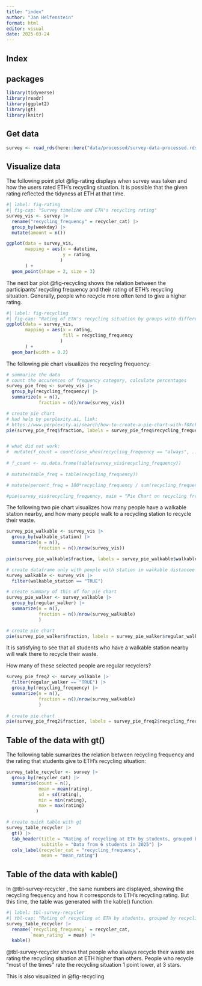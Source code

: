 ```yaml
---
title: "index"
author: "Jan Helfenstein"
format: html
editor: visual
date: 2025-03-24
---
```


## Index

## packages

```r
library(tidyverse)
library(readr)
library(ggplot2)
library(gt)
library(knitr)
```

## Get data

```r
survey <- read_rds(here::here("data/processed/survey-data-processed.rds"))
```

## Visualize data

The following point plot @fig-rating displays when survey was taken and how the users rated ETH's recycling situation. It is possible that the given rating reflected the tidyness at ETH at that time.

```r
#| label: fig-rating
#| fig-cap: "Survey timeline and ETH's recycling rating"
survey_vis <- survey |> 
  rename("recycling_frequency" = recycler_cat) |> 
  group_by(weekday) |> 
  mutate(amount = n())

ggplot(data = survey_vis, 
       mapping = aes(x = datetime,
                     y = rating
                    )
       ) + 
  geom_point(shape = 2, size = 3)

```

The next bar plot @fig-recycling shows the relation between the participants' recycling frequency and their rating of ETH's recycling situation. Generally, people who recycle more often tend to give a higher rating.

```r
#| label: fig-recycling
#| fig-cap: "Rating of ETH's recycling situation by groups with different recycling frequencies"
ggplot(data = survey_vis, 
       mapping = aes(x = rating,
                     fill = recycling_frequency
                    )
       ) + 
  geom_bar(width = 0.2)

```

The following pie chart visualizes the recycling frequency:

```r
# summarize the data
# count the occurences of frequency category, calculate percentages
survey_pie_freq <- survey_vis |> 
  group_by(recycling_frequency) |> 
  summarize(n = n(),
            fraction = n()/nrow(survey_vis))

# create pie chart
# had help by perplexity.ai, link:
# https://www.perplexity.ai/search/how-to-create-a-pie-chart-with-f0XcFVCEQYOZ7Mmn3crgeA
pie(survey_pie_freq$fraction, labels = survey_pie_freq$recycling_frequency, main = "How often do ETH students recycle their waste? n = 6")


# what did not work:
#  mutate(f_count = count(case_when(recycling_frequency == "always", ...))
  
# f_count <- as.data.frame(table(survey_vis$recycling_frequency))
  
# mutate(table_freq = table(recycling_frequency))

# mutate(percent_freq = 100*recycling_frequency / sum(recycling_frequency))

#pie(survey_vis$recycling_frequency, main = "Pie Chart on recycling frequeny")
```

The following two pie chart visualizes how many people have a walkable station nearby, and how many people walk to a recycling station to recycle their waste.

```r
survey_pie_walkable <- survey_vis |> 
  group_by(walkable_station) |> 
  summarize(n = n(),
            fraction = n()/nrow(survey_vis))

pie(survey_pie_walkable$fraction, labels = survey_pie_walkable$walkable_station, main = "Do ETH students have a recycling station in walkable distance? n = 6")
```

```r
# create dataframe only with people with station in walkable distancee
survey_walkable <- survey_vis |> 
  filter(walkable_station == "TRUE")

# create summary of this df for pie chart
survey_pie_walker <- survey_walkable |> 
  group_by(regular_walker) |> 
  summarize(n = n(),
            fraction = n()/nrow(survey_walkable)
            )

# create pie chart
pie(survey_pie_walker$fraction, labels = survey_pie_walker$regular_walker, main = "How many of these ETH students walk to the nearby station? n = 4")
```

It is satisfying to see that all students who have a walkable station nearby will walk there to recycle their waste.

How many of these selected people are regular recyclers?

```r
survey_pie_freq2 <- survey_walkable |> 
  filter(regular_walker == "TRUE") |> 
  group_by(recycling_frequency) |> 
  summarize(n = n(),
            fraction = n()/nrow(survey_walkable)
            )
  
# create pie chart
pie(survey_pie_freq2$fraction, labels = survey_pie_freq2$recycling_frequency, main = "How often do these regular walkers recycle their goods? n = 4")
```

## Table of the data with gt()

The following table sumarizes the relation between recycling frequency and the rating that students give to ETH's recycling situation:

```r

survey_table_recycler <- survey |> 
  group_by(recycler_cat) |> 
  summarise(count = n(),
            mean = mean(rating),
            sd = sd(rating),
            min = min(rating),
            max = max(rating)
           )

# create quick table with gt
survey_table_recycler |> 
  gt() |> 
  tab_header(title = "Rating of recycling at ETH by students, grouped by recycling frequency",
             subtitle = "Data from 6 students in 2025") |> 
  cols_label(recycler_cat = "recycling_frequency",
             mean = "mean_rating")

```

## Table of the data with kable()

In @tbl-survey-recycler , the same numbers are displayed, showing the recycling frequency and how it corresponds to ETH's recycling rating. But this time, the table was generated with the kable() function.

```r
#| label: tbl-survey-recycler
#| tbl-cap: "Rating of recycling at ETH by students, grouped by recycling frequency. Data from 6 students."
survey_table_recycler |> 
  rename(`recycling_frequency` = recycler_cat,
         `mean_rating` = mean) |> 
  kable()
```

@tbl-survey-recycler shows that people who always recycle their waste are rating the recycling situation at ETH higher than others. People who recycle "most of the times" rate the recycling situation 1 point lower, at 3 stars.

This is also visualized in @fig-recycling\
\
\
